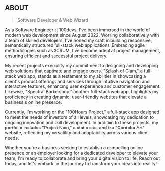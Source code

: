 ## ABOUT

> Software Developer & Web Wizard

As a Software Engineer at 100devs, I've been immersed in the world of modern web development since August 2022. Working collaboratively with a team of skilled developers, I've honed my craft in building responsive, semantically structured full-stack web applications. Embracing agile methodologies such as SCRUM, I've become adept at project management, ensuring efficient and successful project delivery.

My recent projects exemplify my commitment to designing and developing web solutions that captivate and engage users. "Splash of Glam," a full-stack web app, stands as a testament to my abilities in showcasing a client's product offerings and services through intuitive navigation and interactive features, enhancing user experience and customer engagement. Likewise, "Spectral Barbershop," another full-stack web app, highlights my proficiency in creating dynamic, user-friendly websites that elevate a business's online presence.

Currently, I'm working on the "100Hours Project," a full-stack app designed to meet the needs of investors of all levels, showcasing my dedication to ongoing innovation and skill development. In addition to these projects, my portfolio includes "Project Next," a static site, and the "Cordoba Art" website, reflecting my versatility and adaptability across various client needs.

Whether you're a business seeking to establish a compelling online presence or an employer looking for a dedicated developer to elevate your team, I'm ready to collaborate and bring your digital vision to life. Reach out today, and let's embark on the journey to transform your ideas into reality!


